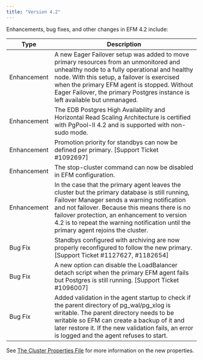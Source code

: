 ```yaml
---
title: "Version 4.2"
---
```


Enhancements, bug fixes, and other changes in EFM 4.2 include:

| Type | Description |
| ---- |------------ |
| Enhancement | A new Eager Failover setup was added to move primary resources from an unmonitored and unhealthy node to a fully operational and healthy node. With this setup, a failover is exercised when the primary EFM agent is stopped. Without Eager Failover, the primary Postgres instance is left available but unmanaged. |
| Enhancement | The EDB Postgres High Availability and Horizontal Read Scaling Architecture is certified with PgPool-II 4.2 and is supported with non-sudo mode. |
| Enhancement | Promotion priority for standbys can now be defined per primary. [Support Ticket #1092697]
| Enhancement | The stop-cluster command can now be disabled in EFM configuration. |
| Enhancement | In the case that the primary agent leaves the cluster but the primary database is still running, Failover Manager sends a warning notification and not failover. Because this means there is no failover protection, an enhancement to version 4.2 is to repeat the warning notification until the primary agent rejoins the cluster.|
| Bug Fix | Standbys configured with archiving are now properly reconfigured to follow the new primary. [Support Ticket #1127627, #1182654]
| Bug Fix | A new option can disable the LoadBalancer detach script when the primary EFM agent fails but Postgres is still running. [Support Ticket #1096007] |
| Bug Fix | Added validation in the agent startup to check if the parent directory of pg_wal/pg_xlog is writable. The parent directory needs to be writable so EFM can create a backup of it and later restore it. If the new validation fails, an error is logged and the agent refuses to start. |

See [The Cluster Properties File](../efm_user/04_configuring_efm/01_cluster_properties) for more information on the new properties.
